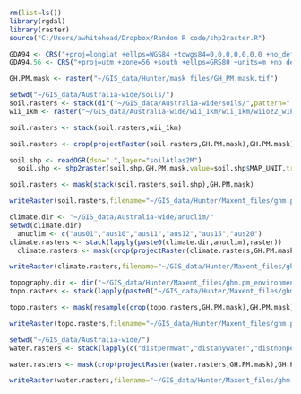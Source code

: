 

```r
rm(list=ls())
library(rgdal)
library(raster)
source("C:/Users/awhitehead/Dropbox/Random R code/shp2raster.R")

GDA94 <- CRS("+proj=longlat +ellps=WGS84 +towgs84=0,0,0,0,0,0,0 +no_defs")
GDA94.56 <- CRS("+proj=utm +zone=56 +south +ellps=GRS80 +units=m +no_defs")

GH.PM.mask <- raster("~/GIS_data/Hunter/mask files/GH_PM.mask.tif")

```

```r
setwd("~/GIS_data/Australia-wide/soils/")
soil.rasters <- stack(dir("~/GIS_data/Australia-wide/soils/",pattern=".asc$",full.names=T))
wii_1km <- raster("~/GIS_data/Australia-wide/wii_1km/wii_1km/wiioz2_w1k3e")  

soil.rasters <- stack(soil.rasters,wii_1km)

soil.rasters <- crop(projectRaster(soil.rasters,GH.PM.mask),GH.PM.mask)

soil.shp <- readOGR(dsn=".",layer="soilAtlas2M")
  soil.shp <- shp2raster(soil.shp,GH.PM.mask,value=soil.shp$MAP_UNIT,transform=T,proj.from=GDA94,proj.to=GDA94.56,save=F,mask=F,bkg=0,label="soilAtlas2M")

soil.rasters <- mask(stack(soil.rasters,soil.shp),GH.PM.mask)

writeRaster(soil.rasters,filename="~/GIS_data/Hunter/Maxent_files/ghm.pm_environmental_data/soils/",bylayer=T,format="GTiff",suffix=names(soil.rasters))
```

```r
climate.dir <- "~/GIS_data/Australia-wide/anuclim/" 
setwd(climate.dir)
  anuclim <- c("aus01","aus10","aus11","aus12","aus15","aus20")
climate.rasters <- stack(lapply(paste0(climate.dir,anuclim),raster))
  climate.rasters <- mask(crop(projectRaster(climate.rasters,GH.PM.mask),GH.PM.mask),GH.PM.mask)

writeRaster(climate.rasters,filename="~/GIS_data/Hunter/Maxent_files/ghm.pm_environmental_data/climate/",bylayer=T,format="GTiff",suffix=c("mean_temp","hot_temp","cold_temp","mean_rain","seasonal_rain","mean_solar"))

```


```r
topography.dir <- dir("~/GIS_data/Hunter/Maxent_files/ghm.pm_environmental_data/topography/large/",pattern=".tif$")
topo.rasters <- stack(lapply(paste0("~/GIS_data/Hunter/Maxent_files/ghm.pm_environmental_data/topography/large/",topography.dir),raster))

topo.rasters <- mask(resample(crop(topo.rasters,GH.PM.mask),GH.PM.mask),GH.PM.mask)

writeRaster(topo.rasters,filename="~/GIS_data/Hunter/Maxent_files/ghm.pm_environmental_data/topography/",bylayer=T,format="GTiff",suffix=names(topo.rasters))
```

```r
setwd("~/GIS_data/Australia-wide/")
water.rasters <- stack(lapply(c("distpermwat","distanywater","distnonpermw","distcoast","erosional"),raster))

water.rasters <- mask(crop(projectRaster(water.rasters,GH.PM.mask),GH.PM.mask),GH.PM.mask)

writeRaster(water.rasters,filename="~/GIS_data/Hunter/Maxent_files/ghm.pm_environmental_data/water/",bylayer=T,format="GTiff",suffix=names(water.rasters))
```